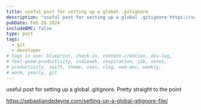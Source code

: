 ```yaml
---
title: useful post for setting up a global .gitignore
description: "useful post for setting up a global .gitignore https://sebastiandedeyne.com/setting-up-a-global-gitignore-file/"
pubDate: Feb 26 2024
includeBMC: false
type: post
tags:
  - git
  - developer
# tags in use: blueprint, check-in, content-creation, dev-log,
# feel-good-productivity, indieweb, inspiration, job, notes,
# productivity, swift, theme, uses, vlog, web-dev, weekly,
# work, yearly, git
---
```

useful post for setting up a global .gitignore. Pretty straight to the point

https://sebastiandedeyne.com/setting-up-a-global-gitignore-file/